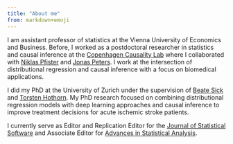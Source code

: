 ```yaml
---
title: "About me"
from: markdown+emoji
---
```


I am assistant professor of statistics at the Vienna University of Economics
and Business. Before, I worked as a postdoctoral researcher in statistics and
causal inference at the [Copenhagen Causality Lab](https://cocala.github.io/)
where I collaborated with [Niklas Pfister](https://niklaspfister.github.io) and
[Jonas Peters](http://web.math.ku.dk/~peters/). I work at the intersection of
distributional regression and causal inference with a focus on biomedical
applications. 

I did my PhD at the University of Zurich under the supervision of [Beate
Sick](https://www.ebpi.uzh.ch/en/aboutus/departments/biostatistics/teambiostats/sick.html)
and [Torsten Hothorn](http://user.math.uzh.ch/hothorn/). My PhD research
focused on combining distributional regression models with deep learning
approaches and causal inference to improve treatment decisions for acute
ischemic stroke patients.

I currently serve as Editor and Replication Editor for the [Journal of
Statistical Software](https://link.springer.com/journal/10182/editors) and
Associate Editor for [Advances in Statistical
Analysis](https://link.springer.com/journal/10182/editors).

